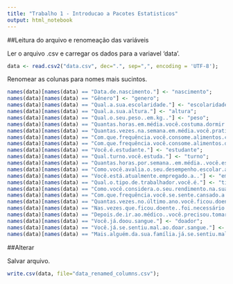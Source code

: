 ```yaml
---
title: "Trabalho 1 - Introducao a Pacotes Estatisticos"
output: html_notebook
---
```


##Leitura do arquivo e renomeação das variáveis

Ler o arquivo .csv e carregar os dados para a variavel 'data'. 
```r
data <- read.csv2("data.csv", dec=".", sep=",", encoding = 'UTF-8');
```

Renomear as colunas para nomes mais sucintos.
```r
names(data)[names(data) == "Data.de.nascimento."] <- "nascimento";
names(data)[names(data) == "Gênero"] <- "genero";
names(data)[names(data) == "Qual.a.sua.escolaridade."] <- "escolaridade";
names(data)[names(data) == "Qual.a.sua.altura."] <- "altura";
names(data)[names(data) == "Qual.o.seu.peso..em.kg.."] <- "peso";
names(data)[names(data) == "Quantas.horas.em.média.você.costuma.dormir.por.noite."] <- "horas_sono";
names(data)[names(data) == "Quantas.vezes.na.semana.em.média.você.pratica.exercícios.físicos."] <- "exercicios_fisicos";
names(data)[names(data) == "Com.que.frequência.você.consome.alimentos.com.grande.quantidade.de.açúcar."] <- "acucar";
names(data)[names(data) == "Com.que.frequência.você.consome.alimentos.de.origem.animal."] <- "origem_animal";
names(data)[names(data) == "Você.é.estudante."] <- "estudante";
names(data)[names(data) == "Qual.turno.você.estuda."] <- "turno";
names(data)[names(data) == "Quantas.horas.por.semana..em.média..você.estuda.em.casa."] <- "horas_estudo";
names(data)[names(data) == "Como.você.avalia.o.seu.desempenho.escolar.acadêmico."] <- "desempenho_estudo";
names(data)[names(data) == "Você.está.atualmente.empregado.a.."] <- "empregado";
names(data)[names(data) == "Qual.o.tipo.de.trabalhador.você.é."] <- "tipo_trabalhador";
names(data)[names(data) == "Como.você.considera.o.seu.rendimento.na.sua.atual.ocupação."] <- "desempenho_trabalho";
names(data)[names(data) == "Com.que.frequência.você.se.sente.cansado.a.."] <- "cansado";
names(data)[names(data) == "Quantas.vezes.no.último.ano.você.ficou.doente."] <- "vezes_doente";
names(data)[names(data) == "Nas.vezes.que.ficou.doente..foi.necessário.ir.a.um.médico."] <- "foi_medico";
names(data)[names(data) == "Depois.de.ir.ao.médico..você.precisou.tomar.alguma.medicação."] <- "medicacao";
names(data)[names(data) == "Você.já.doou.sangue."] <- "doador";
names(data)[names(data) == "Você.já.se.sentiu.mal.ao.doar.sangue."] <- "doador_sentiu_mal";
names(data)[names(data) == "Mais.alguém.da.sua.família.já.se.sentiu.mal.ao.doar.sangue."] <- "doador_familia";

```

##Alterar 


Salvar arquivo.

```r
write.csv(data, file="data_renamed_columns.csv");
```




